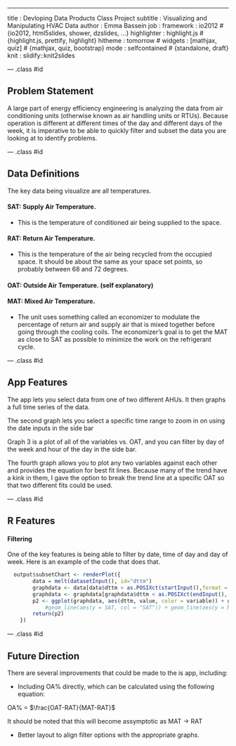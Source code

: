 ---
title       : Devloping Data Products Class Project
subtitle    : Visualizing and Manipulating HVAC Data
author      : Emma Bassein
job         : 
framework   : io2012        # {io2012, html5slides, shower, dzslides, ...}
highlighter : highlight.js  # {highlight.js, prettify, highlight}
hitheme     : tomorrow      # 
widgets     : [mathjax, quiz]            # {mathjax, quiz, bootstrap}
mode        : selfcontained # {standalone, draft}
knit        : slidify::knit2slides

--- .class #id 

## Problem Statement

A large part of energy efficiency engineering is analyzing the data from air conditioning units (otherwise known as air handling units or RTUs). Because operation is different at different times of the day and different days of the week, it is imperative to be able to quickly filter and subset the data you are looking at to identify problems.


--- .class #id

## Data Definitions
The key data being visualize are all temperatures.

#### SAT: Supply Air Temperature.
- This is the temperature of conditioned air being supplied to the space.

#### RAT: Return Air Temperature.
- This is the temperature of the air being recycled from the occupied space. It should be about the same as your space set points, so probably between 68 and 72 degrees.

#### OAT: Outside Air Temperature. (self explanatory)

#### MAT: Mixed Air Temperature.
- The unit uses something called an economizer to modulate the percentage of return air and supply air that is mixed together before going through the cooling coils. The economizer's goal is to get the MAT as close to SAT as possible to minimize the work on the refrigerant cycle.



--- .class #id

## App Features

The app lets you select data from one of two different AHUs. It then graphs a full time series of the data. 

The second graph lets you select a specific time range to zoom in on using the date inputs in the side bar

Graph 3 is a plot of all of the variables vs. OAT, and you can filter by day of the week and hour of the day in the side bar.

The fourth graph allows you to plot any two variables against each other and provides the equation for best fit lines. Because many of the trend have a kink in them, I gave the option to break the trend line at a specific OAT so that two different fits could be used.

--- .class #id

## R Features

#### Filtering
One of the key features is being able to filter by date, time of day and day of week. Here is an example of the code that does that.

```r

  output$subsetChart <- renderPlot({
		data = melt(datasetInput(), id="dttm")
		graphdata <- data[data$dttm > as.POSIXct(startInput(),format = "%Y-%m-%d"),]
		graphdata <- graphdata[graphdata$dttm < as.POSIXct(endInput(), format = "%Y-%m-%d"),]
		p2 <- ggplot(graphdata, aes(dttm, value, color = variable)) + geom_line()
			#geom_line(aes(y = SAT, col = "SAT")) + geom_line(aes(y = MAT, col = MAT)),
		return(p2)
	})
```

--- .class #id

## Future Direction

There are several improvements that could be made to the is app, including:

- Including OA% directly, which can be calculated using the following equation:

OA% = $\frac{OAT-RAT}{MAT-RAT}$

It should be noted that this will become assymptotic as MAT -> RAT

- Better layout to align filter options with the appropriate graphs.


